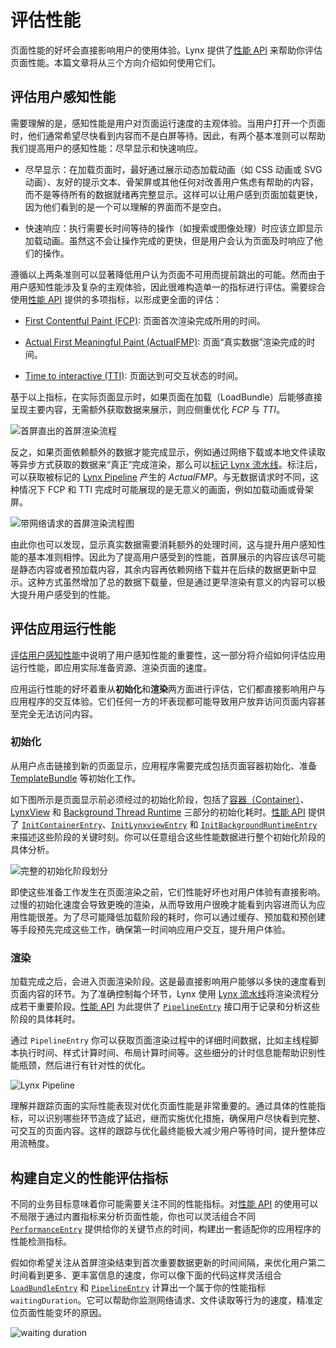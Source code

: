 # 评估性能

页面性能的好坏会直接影响用户的使用体验。Lynx 提供了[性能 API](api/lynx-api/performance-api) 来帮助你评估页面性能。本篇文章将从三个方向介绍如何使用它们。

## 评估用户感知性能

需要理解的是，感知性能是用户对页面运行速度的主观体验。当用户打开一个页面时，他们通常希望尽快看到内容而不是白屏等待。因此，有两个基本准则可以帮助我们提高用户的感知性能：尽早显示和快速响应。

- 尽早显示：在加载页面时，最好通过展示动态加载动画（如 CSS 动画或 SVG 动画）、友好的提示文本、骨架屏或其他任何对改善用户焦虑有帮助的内容，而不是等待所有的数据就绪再完整显示。这样可以让用户感到页面加载更快，因为他们看到的是一个可以理解的界面而不是空白。

- 快速响应：执行需要长时间等待的操作（如搜索或图像处理）时应该立即显示加载动画。虽然这不会让操作完成的更快，但是用户会认为页面及时响应了他们的操作。

遵循以上两条准则可以显著降低用户认为页面不可用而提前跳出的可能。然而由于用户感知性能涉及复杂的主观体验，因此很难构造单一的指标进行评估。需要综合使用[性能 API](api/lynx-api/performance-api) 提供的多项指标，以形成更全面的评估：

- [First Contentful Paint (FCP)](api/lynx-api/performance-api/performance-entry/metric-fcp-entry): 页面首次渲染完成所用的时间。

- [Actual First Meaningful Paint (ActualFMP)](api/lynx-api/performance-api/performance-entry/metric-actual-fmp-entry): 页面“真实数据”渲染完成的时间。

- [Time to interactive (TTI)](api/lynx-api/performance-api/performance-entry/metric-tti-entry): 页面达到可交互状态的时间。

基于以上指标，在实际页面显示时，如果页面在加载（LoadBundle）后能够直接呈现主要内容，无需额外获取数据来展示，则应侧重优化 _FCP_ 与 _TTI_。

![首屏直出的首屏渲染流程](https://lf-lynx.tiktok-cdns.com/obj/lynx-artifacts-oss-sg/lynx-website/assets/doc/first-render-without-network.png '首屏直出的首屏渲染流程')

反之，如果页面依赖额外的数据才能完成显示，例如通过网络下载或本地文件读取等异步方式获取的数据来“真正”完成渲染，那么可以[标记 Lynx 流水线](guide/performance/timing-flag)。标注后，可以获取被标记的 [Lynx Pipeline](guide/spec#lynx-pipeline) 产生的 _ActualFMP_。与无数据请求时不同，这种情况下 FCP 和 TTI 完成时可能展现的是无意义的画面，例如加载动画或骨架屏。

![带网络请求的首屏渲染流程图](https://lf-lynx.tiktok-cdns.com/obj/lynx-artifacts-oss-sg/lynx-website/assets/doc/first-render-with-network.png '带网络请求的首屏渲染流程')

由此你也可以发现，显示真实数据需要消耗额外的处理时间，这与提升用户感知性能的基本准则相悖。因此为了提高用户感受到的性能，首屏展示的内容应该尽可能是静态内容或者预加载内容，其余内容再依赖网络下载并在后续的数据更新中显示。这种方式虽然增加了总的数据下载量，但是通过更早渲染有意义的内容可以极大提升用户感受到的性能。

## 评估应用运行性能

[评估用户感知性能](./evaluating-performance#评估用户感知性能)中说明了用户感知性能的重要性，这一部分将介绍如何评估应用运行性能，即应用实际准备资源、渲染页面的速度。

应用运行性能的好坏着重从**初始化**和**渲染**两方面进行评估，它们都直接影响用户与应用程序的交互体验。它们任何一方的坏表现都可能导致用户放弃访问页面内容甚至完全无法访问内容。

### 初始化

从用户点击链接到新的页面显示，应用程序需要完成包括页面容器初始化、准备 [TemplateBundle](api/lynx-native-api/template-bundle) 等初始化工作。

如下图所示是页面显示前必须经过的初始化阶段，包括了[容器（Container）](api/lynx-api/performance-api/performance-entry/init-container-entry)、[LynxView](guide/spec#lynxview①) 和 [Background Thread Runtime](guide/spec#background-thread-runtime) 三部分的初始化耗时。[性能 API](api/lynx-api/performance-api) 提供了 [`InitContainerEntry`](api/lynx-api/performance-api/performance-entry/init-container-entry)、[`InitLynxviewEntry`](api/lynx-api/performance-api/performance-entry/init-lynxview-entry) 和 [`InitBackgroundRuntimeEntry`](api/lynx-api/performance-api/performance-entry/init-background-runtime-entry) 来描述这些阶段的关键时刻。你可以任意组合这些性能数据进行整个初始化阶段的具体分析。

![完整的初始化阶段划分](https://lf-lynx.tiktok-cdns.com/obj/lynx-artifacts-oss-sg/lynx-website/assets/doc/all-init-process.png '完整的初始化阶段划分')

即使这些准备工作发生在页面渲染之前，它们性能好坏也对用户体验有直接影响。过慢的初始化速度会导致更晚的渲染，从而导致用户很晚才能看到内容进而认为应用性能很差。为了尽可能降低加载阶段的耗时，你可以通过缓存、预加载和预创建等手段预先完成这些工作，确保第一时间响应用户交互，提升用户体验。

### 渲染

加载完成之后，会进入页面渲染阶段。这是最直接影响用户能够以多快的速度看到页面内容的环节。为了准确控制每个环节，Lynx 使用 [Lynx 流水线](guide/spec#lynx-pipeline)将渲染流程分成若干重要阶段。[性能 API](api/lynx-api/performance-api) 为此提供了 [`PipelineEntry`](api/lynx-api/performance-api/performance-entry/pipeline-entry) 接口用于记录和分析这些阶段的具体耗时。

通过 `PipelineEntry` 你可以获取页面渲染过程中的详细时间数据，比如主线程脚本执行时间、样式计算时间、布局计算时间等。这些细分的计时信息能帮助识别性能瓶颈，然后进行有针对性的优化。

![Lynx Pipeline](https://lf-lynx.tiktok-cdns.com/obj/lynx-artifacts-oss-sg/lynx-website/assets/doc/pipeline-entry.png 'Lynx Pipeline')

理解并跟踪页面的实际性能表现对优化页面性能是非常重要的。通过具体的性能指标，可以识别哪些环节造成了延迟，继而实施优化措施，确保用户尽快看到完整、可交互的页面内容。这样的跟踪与优化最终能极大减少用户等待时间，提升整体应用流畅度。

## 构建自定义的性能评估指标

不同的业务目标意味着你可能需要关注不同的性能指标。对[性能 API](api/lynx-api/performance-api) 的使用可以不局限于通过内置指标来分析页面性能，你也可以灵活组合不同 [`PerformanceEntry`](api/lynx-api/performance-api/performance-entry) 提供给你的关键节点的时间，构建出一套适配你的应用程序的性能检测指标。

假如你希望关注从首屏渲染结束到首次重要数据更新的时间间隔，来优化用户第二时间看到更多、更丰富信息的速度，你可以像下面的代码这样灵活组合 [`LoadBundleEntry`](api/lynx-api/performance-api/performance-entry/load-bundle-entry) 和
[`PipelineEntry`](api/lynx-api/performance-api/performance-entry/pipeline-entry) 计算出一个属于你的性能指标 `waitingDuration`。它可以帮助你监测网络请求、文件读取等行为的速度，精准定位页面性能变坏的原因。

![waiting duration](https://lf-lynx.tiktok-cdns.com/obj/lynx-artifacts-oss-sg/lynx-website/assets/doc/custom-metric-waitingduration.png)


<Go
  example="performance-api"
  defaultFile="src/create_custom_performance_metric/index.tsx"
  img="https://lf-lynx.tiktok-cdns.com/obj/lynx-artifacts-oss-sg/lynx-website/assets/doc/create-custom-performance-metric.jpeg"
  highlight="{18-40}"
  entry="src/create_custom_performance_metric"
/>
